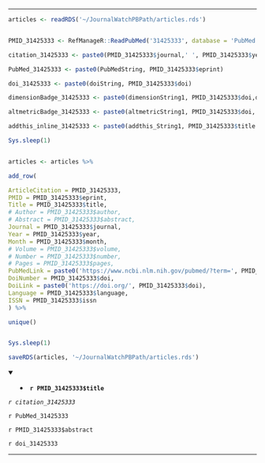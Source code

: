 

---

```r

articles <- readRDS('~/JournalWatchPBPath/articles.rds')


PMID_31425333 <- RefManageR::ReadPubMed('31425333', database = 'PubMed')

citation_31425333 <- paste0(PMID_31425333$journal,' ', PMID_31425333$year, ' ', PMID_31425333$month,';', PMID_31425333$volume,'(', PMID_31425333$number,'):', PMID_31425333$pages)

PubMed_31425333 <- paste0(PubMedString, PMID_31425333$eprint)

doi_31425333 <- paste0(doiString, PMID_31425333$doi)

dimensionBadge_31425333 <- paste0(dimensionString1, PMID_31425333$doi,dimensionString2)

altmetricBadge_31425333 <- paste0(altmetricString1, PMID_31425333$doi, altmetricString2 )

addthis_inline_31425333 <- paste0(addthis_String1, PMID_31425333$title , " PMID: 31425333" , addthis_String2)

Sys.sleep(1)


articles <- articles %>%

add_row(

ArticleCitation = PMID_31425333,
PMID = PMID_31425333$eprint,
Title = PMID_31425333$title,
# Author = PMID_31425333$author,
# Abstract = PMID_31425333$abstract,
Journal = PMID_31425333$journal,
Year = PMID_31425333$year,
Month = PMID_31425333$month,
# Volume = PMID_31425333$volume,
# Number = PMID_31425333$number,
# Pages = PMID_31425333$pages,
PubMedLink = paste0('https://www.ncbi.nlm.nih.gov/pubmed/?term=', PMID_31425333$eprint),
DoiNumber = PMID_31425333$doi,
DoiLink = paste0('https://doi.org/', PMID_31425333$doi),
Language = PMID_31425333$language,
ISSN = PMID_31425333$issn
) %>%

unique()


Sys.sleep(1)

saveRDS(articles, '~/JournalWatchPBPath/articles.rds')

```

<details open> <summary>
- **`r PMID_31425333$title`**
</summary> 

*`r citation_31425333`*

`r PubMed_31425333`

<!-- `r addthis_inline_31425333` -->

`r PMID_31425333$abstract`

`r doi_31425333`

<!-- `r dimensionBadge_31425333` -->

<!-- `r altmetricBadge_31425333` -->

</details>

---


